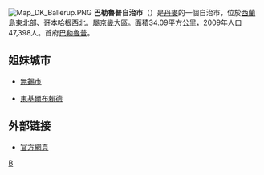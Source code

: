 [[File:Map_DK_Ballerup.PNG|right]]
'''巴勒魯普自治市'''（{{lang-da|Ballerup Kommune}}）是[[丹麥|丹麥]]的一個自治市，位於[[西蘭島|西蘭島]]東北部、[[哥本哈根|哥本哈根]]西北。屬[[京畿大區|京畿大區]]。面積34.09平方公里，2009年人口47,398人。首府[[巴勒魯普|巴勒魯普]]。

==姐妹城市==
* {{PRC}}[[無錫市|無錫市]]
* {{GBR}}[[東基爾布賴德|東基爾布賴德]]

==外部链接==
* [http://www.ballerup.dk/ 官方網頁] {{Wayback|url=http://www.ballerup.dk/ |date=20141216082055 }}
{{丹麥自治市}}
[[Category:丹麥市鎮|B]]